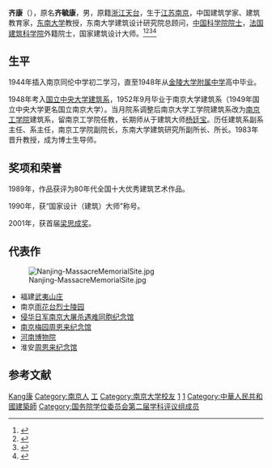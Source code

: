 {{hatnote|同名人物，参见：[[齊康_(嘉靖進士)|齊康 (嘉靖進士)]]。}}
'''齐康'''（{{bd|1931年|10月26日|catIdx=Qi齊}}），原名'''齐毓康'''，男，原籍[[浙江|浙江]][[天台县|天台]]，生于[[江苏|江苏]][[南京|南京]]{{r|SEUAA|JLHS}}，中国建筑学家、建筑教育家，[[东南大学|东南大学]]教授，东南大学建筑设计研究院总顾问，[[中国科学院院士|中国科学院院士]]，[[法国建筑科学院|法国建筑科学院]]外籍院士，国家建筑设计大师。<ref name="JLHS">{{Cite web|title=我成长的摇篮|url=http://www.jlhs.net/_siteId/65/pageId/23/columnId/417/articleId/2849/DisplayInfo.aspy|accessdate=2008-09-02|work=光明日报|author=齐康|archiveurlhttps://archive.is/20130502084113/http://www.jlhs.net/_siteId/65/pageId/23/columnId/417/articleId/2849/DisplayInfo.aspy=|archivedate=2013-05-02}}</ref><ref name="CAS">{{Cite web|title=齐康|url=http://sourcedb.cas.cn/sourcedb_ad_cas/zw2/ysxx/jskxb/200906/t20090624_1808282.html|accessdate=|work=中国科学院|archiveurl=https://web.archive.org/web/20111020223800/http://sourcedb.cas.cn/sourcedb_ad_cas/zw2/ysxx/jskxb/200906/t20090624_1808282.html|archivedate=2011-10-20}}</ref><ref name="SEUAA">{{Cite web|title=齐康. 东南大学校友业绩丛书(第二卷)|url=http://seuaa.seu.edu.cn/s/14/t/1002/0b/20/info2848.htm|accessdate=|work=东南大学校友会}}</ref><ref name="SEU">{{Cite web|title=中科院院士齐康教授|url=http://www.seu.edu.cn/s/3/t/123/a/110/info.htm|accessdate=|work=东南大学}}</ref>

== 生平 ==
1944年插入南京同伦中学初二学习，直至1948年从[[金陵大学|金陵大学]][[南京市金陵中学|附属中学]]高中毕业。{{r|JLHS}}

1948年考入[[国立中央大学_(南京)|国立中央大学]][[东南大学建筑学院|建筑系]]，1952年9月毕业于南京大学建筑系（1949年国立中央大学更名国立南京大学）。当月院系调整后南京大学工学院建筑系改为[[南京工学院|南京工学院]]建筑系，留南京工学院任教，长期师从于建筑大师[[杨廷宝|杨廷宝]]。历任建筑系副系主任、系主任，南京工学院副院长，东南大学建筑研究所副所长、所长。{{r|SEU|SEUAA}}1983年晋升教授，成为博士生导师。{{r|SEUAA}}

== 奖项和荣誉 ==
1989年，作品获评为80年代全国十大优秀建筑艺术作品。{{r|SEUAA}}

1990年，获“国家设计（建筑）大师”称号。{{r|SEUAA}}

2001年，获首届[[梁思成奖|梁思成奖]]。{{r|SEUAA}}

== 代表作 ==
[[File:Nanjing-MassacreMemorialSite.jpg|thumb]]

*福建[[武夷山庄|武夷山庄]]
*南京[[雨花台烈士陵园|雨花台烈士陵园]]
*[[侵华日军南京大屠杀遇难同胞纪念馆|侵华日军南京大屠杀遇难同胞纪念馆]]
*[[中国共产党代表团梅园新村纪念馆|南京梅园周恩来纪念馆]]
*[[河南博物院|河南博物院]]
*淮安[[周恩来纪念馆|周恩来纪念馆]]{{r|SEUAA}}

== 参考文献 ==
{{reflist|2}}

{{中国科学院技术科学部院士}}
{{国务院学位委员会第二届学科评议组/工学}}
{{金陵中学|校友}}

{{Authority control}}
{{DEFAULTSORT:Qi齊}}
[[Category:齊姓|Kang康]]
[[Category:南京人|Category:南京人]]
[[Category:國立中央大學大陸時期校友|工]]
[[Category:南京大学校友|Category:南京大学校友]]
[[Category:东南大学校友|1]]
[[Category:东南大学教师|1]]
[[Category:中華人民共和國建築師|Category:中華人民共和國建築師]]
[[Category:国务院学位委员会第二届学科评议组成员|Category:国务院学位委员会第二届学科评议组成员]]